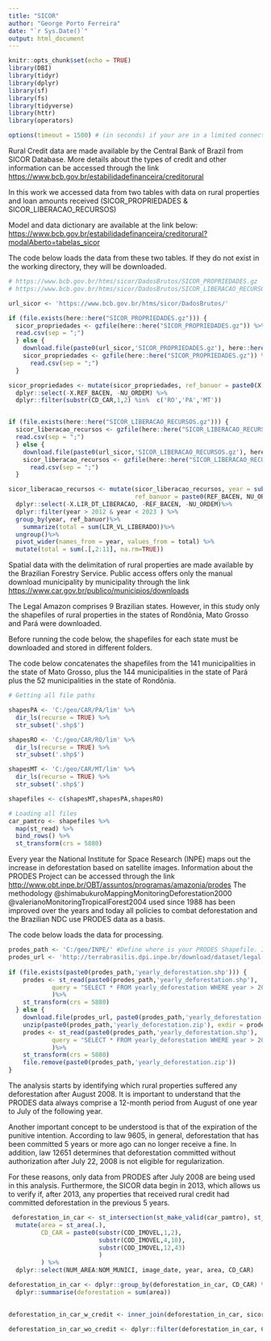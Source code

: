 ---
title: "SICOR"
author: "George Porto Ferreira"
date: "`r Sys.Date()`"
output: html_document
---

```{r setup, include=FALSE}
knitr::opts_chunk$set(echo = TRUE)
library(DBI)
library(tidyr)
library(dplyr)
library(sf)
library(fs)
library(tidyverse)
library(httr)
library(operators)

options(timeout = 1500) # (in seconds) if your are in a limited connection increase timeout

```

Rural Credit data are made available by the Central Bank of Brazil from SICOR Database. More details about the types of credit and other information can be accessed through the link <https://www.bcb.gov.br/estabilidadefinanceira/creditorural>

In this work we accessed data from two tables with data on rural properties and loan amounts received (SICOR_PROPRIEDADES & SICOR_LIBERACAO_RECURSOS)

Model and data dictionary are available at the link below: <https://www.bcb.gov.br/estabilidadefinanceira/creditorural?modalAberto=tabelas_sicor>

The code below loads the data from these two tables. If they do not exist in the working directory, they will be downloaded.

```{r SICOR tables}

# https://www.bcb.gov.br/htms/sicor/DadosBrutos/SICOR_PROPRIEDADES.gz
# https://www.bcb.gov.br/htms/sicor/DadosBrutos/SICOR_LIBERACAO_RECURSOS.gz

url_sicor <- 'https://www.bcb.gov.br/htms/sicor/DadosBrutos/'

if (file.exists(here::here("SICOR_PROPRIEDADES.gz"))) {
  sicor_propriedades <- gzfile(here::here("SICOR_PROPRIEDADES.gz")) %>%
  read.csv(sep = ";")  
  } else {
    download.file(paste0(url_sicor,'SICOR_PROPRIEDADES.gz'), here::here("SICOR_PROPRIEDADES.gz"))
    sicor_propriedades <- gzfile(here::here("SICOR_PROPRIEDADES.gz")) %>% 
      read.csv(sep = ";")
  }

sicor_propriedades <- mutate(sicor_propriedades, ref_banuor = paste0(X.REF_BACEN, NU_ORDEM)) %>%
  dplyr::select(-X.REF_BACEN, -NU_ORDEM) %>%
  dplyr::filter(substr(CD_CAR,1,2) %in%  c('RO','PA','MT'))


if (file.exists(here::here("SICOR_LIBERACAO_RECURSOS.gz"))) {
  sicor_liberacao_recursos <- gzfile(here::here("SICOR_LIBERACAO_RECURSOS.gz")) %>%
  read.csv(sep = ";")  
  } else {
    download.file(paste0(url_sicor,'SICOR_LIBERACAO_RECURSOS.gz'), here::here("SICOR_LIBERACAO_RECURSOS.gz"))
    sicor_liberacao_recursos <- gzfile(here::here("SICOR_LIBERACAO_RECURSOS.gz")) %>% 
      read.csv(sep = ";")
  }

sicor_liberacao_recursos <- mutate(sicor_liberacao_recursos, year = substr(X.LIR_DT_LIBERACAO,7,10), 
                                   ref_banuor = paste0(REF_BACEN, NU_ORDEM)) %>%
  dplyr::select(-X.LIR_DT_LIBERACAO, -REF_BACEN, -NU_ORDEM)%>%
  dplyr::filter(year > 2012 & year < 2023 ) %>%
  group_by(year, ref_banuor)%>%
    summarize(total = sum(LIR_VL_LIBERADO))%>%
  ungroup()%>%
  pivot_wider(names_from = year, values_from = total) %>% 
  mutate(total = sum(.[,2:11], na.rm=TRUE))

```

Spatial data with the delimitation of rural properties are made available by the Brazilian Forestry Service. Public access offers only the manual download municipality by municipality through the link <https://www.car.gov.br/publico/municipios/downloads>

The Legal Amazon comprises 9 Brazilian states. However, in this study only the shapefiles of rural properties in the states of Rondônia, Mato Grosso and Pará were downloaded.

Before running the code below, the shapefiles for each state must be downloaded and stored in different folders.

The code below concatenates the shapefiles from the 141 municipalities in the state of Mato Grosso, plus the 144 municipalities in the state of Pará plus the 52 municipalities in the state of Rondônia.

```{r CAR}

# Getting all file paths

shapesPA <- 'C:/geo/CAR/PA/lim' %>%
  dir_ls(recurse = TRUE) %>%
  str_subset('.shp$')

shapesRO <- 'C:/geo/CAR/RO/lim' %>%
  dir_ls(recurse = TRUE) %>%
  str_subset('.shp$')

shapesMT <- 'C:/geo/CAR/MT/lim' %>%
  dir_ls(recurse = TRUE) %>%
  str_subset('.shp$')

shapefiles <- c(shapesMT,shapesPA,shapesRO)

# Loading all files
car_pamtro <- shapefiles %>%
  map(st_read) %>%
  bind_rows() %>%
  st_transform(crs = 5880)
```

Every year the National Institute for Space Research (INPE) maps out the increase in deforestation based on satellite images. Information about the PRODES Project can be accessed through the link <http://www.obt.inpe.br/OBT/assuntos/programas/amazonia/prodes> The methodology @shimabukuroMappingMonitoringDeforestation2000 @valerianoMonitoringTropicalForest2004 used since 1988 has been improved over the years and today all policies to combat deforestation and the Brazilian NDC use PRODES data as a basis.

The code below loads the data for processing.

```{r Deforestation Data PRODES}

prodes_path <- 'C:/geo/INPE/' #Define where is your PRODES Shapefile. If it doesn't exist will be downloaded here.
prodes_url <- 'http://terrabrasilis.dpi.inpe.br/download/dataset/legal-amz-prodes/vector/yearly_deforestation.zip'
  
if (file.exists(paste0(prodes_path,'yearly_deforestation.shp'))) {
    prodes <- st_read(paste0(prodes_path,'yearly_deforestation.shp'), 
            query = "SELECT * FROM yearly_deforestation WHERE year > 2008 AND state IN('RO', 'PA', 'MT')"
            )%>%
    st_transform(crs = 5880)
  } else {
    download.file(prodes_url, paste0(prodes_path,'yearly_deforestation.zip'))
    unzip(paste0(prodes_path,'yearly_deforestation.zip'), exdir = prodes_path)
    prodes <- st_read(paste0(prodes_path,'yearly_deforestation.shp'),
            query = "SELECT * FROM yearly_deforestation WHERE year > 2008 AND state IN('RO', 'PA', 'MT')"
            )%>%
    st_transform(crs = 5880)
    file.remove(paste0(prodes_path,'yearly_deforestation.zip'))
}

```

The analysis starts by identifying which rural properties suffered any deforestation after August 2008. It is important to understand that the PRODES data always comprise a 12-month period from August of one year to July of the following year.

Another important concept to be understood is that of the expiration of the punitive intention. According to law 9605, in general, deforestation that has been committed 5 years or more ago can no longer receive a fine. In addition, law 12651 determines that deforestation committed without authorization after July 22, 2008 is not eligible for regularization.

For these reasons, only data from PRODES after July 2008 are being used in this analysis. Furthermore, the SICOR data begin in 2013, which allows us to verify if, after 2013, any properties that received rural credit had committed deforestation in the previous 5 years. 

```{r Intersection}

 deforestation_in_car <- st_intersection(st_make_valid(car_pamtro), st_make_valid(prodes)) %>% 
  mutate(area = st_area(.), 
         CD_CAR = paste0(substr(COD_IMOVEL,1,2), 
                         substr(COD_IMOVEL,4,10), 
                         substr(COD_IMOVEL,12,43)
                         )
         ) %>% 
  dplyr::select(NUM_AREA:NOM_MUNICI, image_date, year, area, CD_CAR)

deforestation_in_car <- dplyr::group_by(deforestation_in_car, CD_CAR) %>% 
  dplyr::summarise(deforestation = sum(area))

```

## 

```{r , echo=FALSE}

deforestation_in_car_w_credit <- inner_join(deforestation_in_car, sicor_propredades, by = "CD_CAR")

deforestation_in_car_wo_credit <- dplyr::filter(deforestation_in_car, CD_CAR %!in% sicor_propredades)

```

